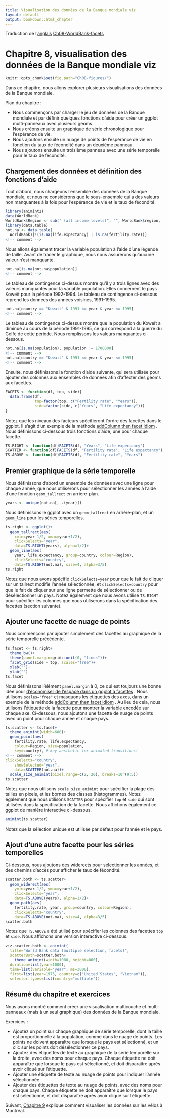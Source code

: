 ```yaml
---
title: Visualisation des données de la Banque mondiale viz
layout: default
output: bookdown::html_chapter
---
```




Traduction de l'[anglais](https://github.com/tdhock/animint-book/)
[Ch08-WorldBank-facets](https://raw.githubusercontent.com/tdhock/animint-book/master/Ch08-WorldBank-facets.Rmd)


<!-- paragraph -->

# Chapitre 8, visualisation des données de la Banque mondiale viz

<!-- paragraph -->

```r
knitr::opts_chunk$set(fig.path="Ch08-figures/")
```

<!-- paragraph -->

Dans ce chapitre, nous allons explorer plusieurs visualisations des données de la Banque mondiale.

<!-- paragraph -->

Plan du chapitre :

<!-- paragraph -->

- Nous commençons par charger le jeu de données de la Banque mondiale et par définir quelques fonctions d'aide pour créer un ggplot multi-panneaux avec plusieurs geoms.
<!-- comment -->
- Nous créons ensuite un graphique de série chronologique pour l'espérance de vie.
<!-- comment -->
- Nous ajoutons ensuite un nuage de points de l'espérance de vie en fonction du taux de fécondité dans un deuxième panneau.
<!-- comment -->
- Nous ajoutons ensuite un troisième panneau avec une série temporelle pour le taux de fécondité.

<!-- paragraph -->

## Chargement des données et définition des fonctions d'aide {#load}

<!-- paragraph -->

Tout d'abord, nous chargeons l'ensemble des données de la Banque mondiale, et nous ne considérons que le sous-ensemble qui a des valeurs non manquantes à la fois pour l'espérance de vie et le taux de fécondité.

<!-- paragraph -->

```r
library(animint2)
data(WorldBank)
WorldBank$Region <- sub(" (all income levels)", "", WorldBank$region, fixed=TRUE)
library(data.table)
not.na <- data.table(
  WorldBank)[!(is.na(life.expectancy) | is.na(fertility.rate))]
<!-- comment -->
```

<!-- paragraph -->

Nous allons également tracer la variable population à l'aide d'une légende de taille.
<!-- comment -->
Avant de tracer le graphique, nous nous assurerons qu'aucune valeur n'est manquante.

<!-- paragraph -->

```r
not.na[is.na(not.na$population)]
<!-- comment -->
```

<!-- paragraph -->

Le tableau de contingence ci-dessus montre qu'il y a trois lignes avec des valeurs manquantes pour la variable population.
<!-- comment -->
Elles concernent le pays Koweït pour la période 1992-1994.
<!-- comment -->
Le tableau de contingence ci-dessous reprend les données des années voisines, 1991-1995.

<!-- paragraph -->

```r
not.na[country == "Kuwait" & 1991 <= year & year <= 1995]
<!-- comment -->
```

<!-- paragraph -->

Le tableau de contingence ci-dessus montre que la population du Koweït a diminué au cours de la période 1991-1995, ce qui correspond à la guerre du Golfe de cette période.
<!-- comment -->
Nous remplissons les valeurs manquantes ci-dessous.

<!-- paragraph -->

```r
not.na[is.na(population), population := 1700000]
<!-- comment -->
not.na[country == "Kuwait" & 1991 <= year & year <= 1995]
<!-- comment -->
```

<!-- paragraph -->

Ensuite, nous définissons la fonction d'aide suivante, qui sera utilisée pour ajouter des colonnes aux ensembles de données afin d'affecter des geoms aux facettes.

<!-- paragraph -->

```r
FACETS <- function(df, top, side){
  data.frame(df,
             top=factor(top, c("Fertility rate", "Years")),
             side=factor(side, c("Years", "Life expectancy")))
}
```

<!-- paragraph -->

Notez que les niveaux des facteurs spécifieront l'ordre des facettes dans le ggplot.
<!-- comment -->
Il s'agit d'un exemple de la méthode [addColumn then facet idiom](Ch99-appendix.html#addColumn-then-facet) .
<!-- comment -->
Nous définissons ci-dessous trois fonctions d'aide, une pour chaque facette.

<!-- paragraph -->

```r
TS.RIGHT <- function(df)FACETS(df, "Years", "Life expectancy")
SCATTER <- function(df)FACETS(df, "Fertility rate", "Life expectancy")
TS.ABOVE <- function(df)FACETS(df, "Fertility rate", "Years")
```

<!-- paragraph -->

## Premier graphique de la série temporelle {#first-ts}

<!-- paragraph -->

Nous définissons d'abord un ensemble de données avec une ligne pour chaque année, que nous utiliserons pour sélectionner les années à l'aide d'une fonction `geom_tallrect` en arrière-plan.

<!-- paragraph -->

```r
years <- unique(not.na[, .(year)])
```

<!-- paragraph -->

Nous définissons le ggplot avec un `geom_tallrect` en arrière-plan, et un `geom_line` pour les séries temporelles.

<!-- paragraph -->

```r
ts.right <- ggplot()+
  geom_tallrect(aes(
    xmin=year-1/2, xmax=year+1/2),
    clickSelects="year",
    data=TS.RIGHT(years), alpha=1/2)+
  geom_line(aes(
    year, life.expectancy, group=country, colour=Region),
    clickSelects="country",
    data=TS.RIGHT(not.na), size=4, alpha=3/5)
ts.right
```

<!-- paragraph -->

Notez que nous avons spécifié `clickSelects=year` pour que le fait de cliquer sur un tallrect modifie l'année sélectionnée, et `clickSelects=country` pour que le fait de cliquer sur une ligne permette de sélectionner ou de désélectionner un pays.
<!-- comment -->
Notez également que nous avons utilisé `TS.RIGHT` pour spécifier les colonnes que nous utiliserons dans la spécification des facettes (section suivante).

<!-- paragraph -->

## Ajouter une facette de nuage de points {#add-scatter}

<!-- paragraph -->

Nous commençons par ajouter simplement des facettes au graphique de la série temporelle précédente.

<!-- paragraph -->

```r
ts.facet <- ts.right+
  theme_bw()+
  theme(panel.margin=grid::unit(0, "lines"))+
  facet_grid(side ~ top, scales="free")+
  xlab("")+
  ylab("")
ts.facet
```

<!-- paragraph -->

Nous définissons l'élément `panel.margin` à 0, ce qui est toujours une bonne idée pour [d'économiser de l'espace dans un ggplot à facettes](Ch99-appendix.html#space-saving-facets) .
<!-- comment -->
Nous utilisons `scales="free"` et masquons les étiquettes des axes, dans un exemple de la méthode [addColumn then facet idiom](Ch99-appendix.html#addColumn-then-facet) .
<!-- comment -->
Au lieu de cela, nous utilisons l'étiquette de la facette pour montrer la variable encodée sur chaque axe.
<!-- comment -->
Ci-dessous, nous ajoutons une facette de nuage de points avec un point pour chaque année et chaque pays.

<!-- paragraph -->

```r
ts.scatter <- ts.facet+
  theme_animint(width=600)+
  geom_point(aes(
    fertility.rate, life.expectancy,
    colour=Region, size=population,
    key=country), # key aesthetic for animated transitions!
<!-- comment -->
clickSelects="country",
    showSelected="year",
    data=SCATTER(not.na))+
  scale_size_animint(pixel.range=c(2, 20), breaks=10^(9:5))
ts.scatter
```

<!-- paragraph -->

Notez que nous utilisons `scale_size_animint` pour spécifier la plage des tailles en pixels, et les bornes des classes (histogrammes).
<!-- comment -->
Notez également que nous utilisons `SCATTER` pour spécifier `top` et `side` qui sont utilisées dans la spécification de la facette.
<!-- comment -->
Nous affichons également ce ggplot de manière interactive ci-dessous.

<!-- paragraph -->

```r
animint(ts.scatter)
```

<!-- paragraph -->

Notez que la sélection unique est utilisée par défaut pour l'année et le pays.

<!-- paragraph -->

## Ajout d'une autre facette pour les séries temporelles {#add-ts}

<!-- paragraph -->

Ci-dessous, nous ajoutons des widerects pour sélectionner les années, et des chemins d'accès pour afficher le taux de fécondité.

<!-- paragraph -->

```r
scatter.both <- ts.scatter+
  geom_widerect(aes(
    ymin=year-1/2, ymax=year+1/2),
    clickSelects="year",
    data=TS.ABOVE(years), alpha=1/2)+
  geom_path(aes(
    fertility.rate, year, group=country, colour=Region),
    clickSelects="country",
    data=TS.ABOVE(not.na), size=4, alpha=3/5)
scatter.both
```

<!-- paragraph -->

Notez que `TS.ABOVE` a été utilisé pour spécifier les colonnes des facettes `top` et `side`.
<!-- comment -->
Nous affichons une version interactive ci-dessous.

<!-- paragraph -->

```r
viz.scatter.both <- animint(
  title="World Bank data (multiple selection, facets)",
  scatterBoth=scatter.both+
    theme_animint(width=1000, height=800),
  duration=list(year=1000),
  time=list(variable="year", ms=3000),
  first=list(year=1975, country=c("United States", "Vietnam")),
  selector.types=list(country="multiple"))
```

<!-- paragraph -->

## Résumé du chapitre et exercices {#exercises}

<!-- paragraph -->

Nous avons montré comment créer une visualisation multicouche et multi-panneaux (mais à un seul graphique) des données de la Banque mondiale.

<!-- paragraph -->

Exercices :

<!-- paragraph -->

- Ajoutez un point sur chaque graphique de série temporelle, dont la taille est proportionnelle à la population, comme dans le nuage de points.
<!-- comment -->
Les points ne doivent apparaître que lorsque le pays est sélectionné, et un clic sur les points doit désélectionner ce pays.
<!-- comment -->
- Ajoutez des étiquettes de texte au graphique de la série temporelle sur la droite, avec des noms pour chaque pays.
<!-- comment -->
Chaque étiquette ne doit apparaître que lorsque le pays est sélectionné, et doit disparaître après avoir cliqué sur l'étiquette.
<!-- comment -->
- Ajouter une étiquette de texte au nuage de points pour indiquer l'année sélectionnée.
<!-- comment -->
- Ajouter des étiquettes de texte au nuage de points, avec des noms pour chaque pays.
<!-- comment -->
Chaque étiquette ne doit apparaître que lorsque le pays est sélectionné, et doit disparaître après avoir cliqué sur l'étiquette.

<!-- paragraph -->

Suivant, [Chapitre 9](Ch09-Montreal-bikes.html) explique comment visualiser les données sur les vélos à Montréal.

<!-- paragraph -->


